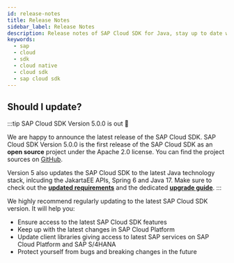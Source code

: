 ```yaml
---
id: release-notes
title: Release Notes
sidebar_label: Release Notes
description: Release notes of SAP Cloud SDK for Java, stay up to date with the recent features, fixes, dependency updates and recommendedations.
keywords:
  - sap
  - cloud
  - sdk
  - cloud native
  - cloud sdk
  - sap cloud sdk
---
```



<!-- vale off -->


<div className="logo logo-java"> </div>

<MvnBadge />

## Should I update?

:::tip SAP Cloud SDK Version 5.0.0 is out 🥳

We are happy to announce the latest release of the SAP Cloud SDK.
SAP Cloud SDK Version 5.0.0 is the first release of the SAP Cloud SDK as an **open source** project under the Apache 2.0 license.
You can find the project sources on [GitHub](https://github.com/SAP/cloud-sdk-java).

Version 5 also updates the SAP Cloud SDK to the latest Java technology stack, inlcuding the JakartaEE APIs, Spring 6 and Java 17.
Make sure to check out the [**updated requirements**](#important-compatibility-changes-with-version-5) and the dedicated [**upgrade guide**](/docs/java/guides/5.0-upgrade-steps).
:::

We highly recommend regularly updating to the latest SAP Cloud SDK version.
It will help you:

- Ensure access to the latest SAP Cloud SDK features
- Keep up with the latest changes in SAP Cloud Platform
- Update client libraries giving access to latest SAP services on SAP Cloud Platform and SAP S/4HANA
- Protect yourself from bugs and breaking changes in the future

<!-- Copy and fill
# 5.xx.x - January 1, 2023

## Known issues

## Compatibility Notes

## New Functionality

## Improvements

## Fixed Issues
-->

<ReleaseNotes0To14 />
